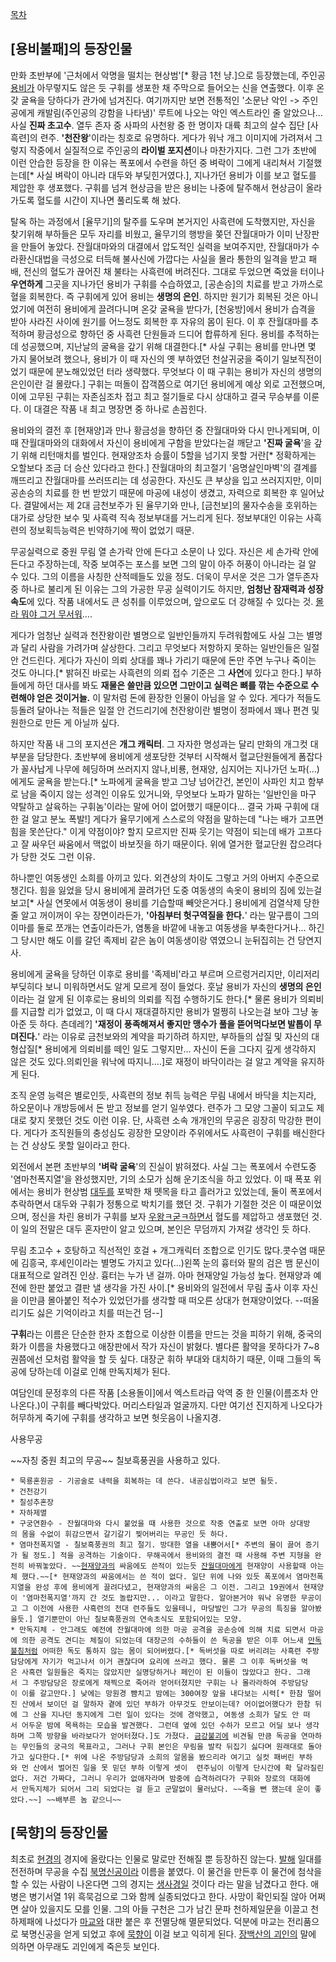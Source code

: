 [[목차]]

== [용비불패]의 등장인물 ==
만화 초반부에 '근처에서 악명을 떨치는 현상범'[* 황금 1천 냥.]으로 등장했는데, 주인공 [[용비]]가 아무렇지도 않은 듯 구휘를 생포한 채 주막으로 들어오는 신을 연출했다. 이후 온갖 굴욕을 당하다가 관가에 넘겨진다. 여기까지만 보면 전통적인 '소문난 악인 -> 주인공에게 캐발림(주인공의 강함을 나타냄)' 루트에 나오는 악인 엑스트라인 줄 알았으나… 사실 '''진짜 초고수'''. 열두 존자 중 사파의 사천왕 중 한 명이자 대륙 최고의 살수 집단 [사흑련]의 련주. ''''천잔왕''''이라는 칭호로 유명하다. 게다가 워낙 개그 이미지에 가려져서 그렇지 작중에서 실질적으로 주인공의 '''라이벌 포지션'''이나 마찬가지다. 그런 그가 초반에 이런 안습한 등장을 한 이유는 폭포에서 수련을 하던 중 벼락이 그에게 내리쳐서 기절했는데[* 사실 벼락이 아니라 대두와 부딪힌거였다.], 지나가던 용비가 이를 보고 혈도를 제압한 후 생포했다. 구휘를 넘겨 현상금을 받은 용비는 나중에 탈주해서 현상금이 올라가도록 혈도를 시간이 지나면 풀리도록 해 놨다.

탈옥 하는 과정에서 [율무기]의 탈주를 도우며 본거지인 사흑련에 도착했지만, 자신을 찾기위해 부하들은 모두 자리를 비웠고, 율무기의 행방을 쫒던 잔월대마가 이미 난장판을 만들어 놓았다. 잔월대마와의 대결에서 압도적인 실력을 보여주지만, 잔월대마가 수라환신대법을 극성으로 터득해 불사신에 가깝다는 사실을 몰라 통한의 일격을 받고 패배, 전신의 혈도가 끊어진 채 불타는 사흑련에 버려진다. 그대로 두었으면 죽었을 터이나 '''우연하게''' 그곳을 지나가던 용비가 구휘를 수습하였고, [공손승]의 치료를 받고 가까스로 혈을 회복한다. 즉 구휘에게 있어 용비는 '''생명의 은인'''. 하지만 원기가 회복된 것은 아니었기에 여전히 용비에게 끌려다니며 온갖 굴욕을 받다가, [천웅방]에서 용비가 습격을 받아 사라진 사이에 원기를 어느정도 회복한 후 자유의 몸이 된다. 이 후 잔월대마를 추적하며 황금성으로 향하던 중 사흑련 단원들과 드디어 합류하게 된다. 용비를 추적하는 데 성공했으며, 지난날의 굴욕을 갚기 위해 대결한다.[* 사실 구휘는 용비를 만나면 몇 가지 물어보려 했으나, 용비가 이 때 자신의 옛 부하였던 천살귀궁을 죽이기 일보직전이었기 때문에 분노해있었던 터라 생략했다. 무엇보다 이 때 구휘는 용비가 자신의 생명의 은인이란 걸 몰랐다.] 구휘는 떠돌이 잡객쯤으로 여기던 용비에게 예상 외로 고전했으며, 이에 고무된 구휘는 자존심조차 접고 최고 절기들로 다시 상대하고 결국 무승부를 이룬다. 이 대결은 작품 내 최고 명장면 중 하나로 손꼽힌다.

용비와의 결전 후  [현재양]과 만나 황금성을 향하던 중 잔월대마와 다시 만나게되며, 이때 잔월대마와의 대화에서 자신이 용비에게 구함을 받았다는걸 깨닫고 ''''진짜 굴욕''''을 갚기 위해 리턴매치를 벌인다. 현재양조차 승률이 5할을 넘기지 못할 거란[* 정확하게는 오할보다 조금 더 승산 있다라고 한다.] 잔월대마의 최고절기 '음명살인마벽'의 결계를 깨뜨리고 잔월대마를 쓰러뜨리는 데 성공한다. 자신도 큰 부상을 입고 쓰러지지만, 이미 공손승의 치료를 한 번 받았기 때문에 마공에 내성이 생겼고, 자력으로 회복한 후 일어났다. 결말에서는 제 2대 금천보주가 된 율무기와 만나, [금천보]의 물자수송을 호위하는 대가로 상당한 보수 및 사흑력 직속 정보부대를 거느리게 된다. 정보부대인 이유는 사흑련의 정보획득능력은 빈약하기에 짝이 없었기 때문.

무공실력으로 중원 무림 열 손가락 안에 든다고 소문이 나 있다. 자신은 세 손가락 안에 든다고 주장하는데, 작중 보여주는 포스를 보면 그의 말이 아주 허풍이 아니라는 걸 알 수 있다. 그의 이름을 사칭한 산적떼들도 있을 정도. 더욱이 무서운 것은 그가 열두존자 중 하나로 불리게 된 이유는 그의 가공한 무공 실력이기도 하지만, '''엄청난 잠재력과 성장속도'''에 있다. 작품 내에서도 큰 성취를 이루었으며, 앞으로도 더 강해질 수 있다는 것. [[몰라 뭐야 그거 무서워]]….

게다가 엄청난 실력과 천잔왕이란 별명으로 일반인들까지 두려워함에도 사실 그는 별명과 달리 사람을 가려가며 살상한다. 그리고 무엇보다 저항하지 못하는 일반인들은 일절 안 건드린다. 게다가 자신이 의뢰 상대를 꽤나 가리기 때문에 돈만 주면 누구나 죽이는 것도 아니다.[* 밝혀진 바로는 사흑련의 의뢰 접수 기준은 그 '''사연'''에 있다고 한다.] 부하들에게 하던 대사를 봐도 '''재물은 쓸만큼 있으면 그만이고 실력은 뼈를 깎는 수준으로 수련해야 얻은 것이거늘.''' 이 말처럼 돈에 환장한 인물이 아님을 알 수 있다. 게다가 적들도 등돌려 달아나는 적들은 일절 안 건드리기에 천잔왕이란 별명이 정파에서 꽤나 편견 및 원한으로 만든 게 아닐까 싶다.

하지만 작품 내 그의 포지션은 '''개그 캐릭터'''. 그 자자한 명성과는 달리 만화의 개그컷 대부분을 담당한다. 초반부에 용비에게 생포당한 것부터 시작해서 혈교단원들에게 폼잡다가 꼴사납게 나무에 헤딩하며 쓰러지지 않나,비룡, 현재양, 심지어는 지나가던 노파(…)에게도 굴욕을 받는다.[* 노파에게 굴욕을 받고 그냥 넘어간건, 본인이 사파인 치고 함부로 남을 죽이지 않는 성격인 이유도 있거니와, 무엇보다 노파가 말하는 '일반인을 마구 약탈하고 살육하는 구휘놈'이라는 말에 어이 없어했기 때문이다… 결국 가짜 구휘에 대한 걸 알고 분노 폭발!] 게다가 율무기에게 스스로의 약점을 말하는데 "나는 배가 고프면 힘을 못쓴단다." 이게 약점이야? 할지 모르지만 진짜 웃기는 약점이 되는데 배가 고프다고 잘 싸우던 싸움에서 맥없이 바보짓을 하기 때문이다. 위에 열거한 혈교단원 잡으려다가 당한 것도 그런 이유.

하나뿐인 여동생인 소희를 아끼고 있다. 외견상의 차이도 그렇고 거의 아버지 수준으로 챙긴다. 힘을 잃었을 당시 용비에게 끌려가던 도중 여동생의 속옷이 용비의 짐에 있는걸 보고[* 사실 연못에서 여동생이 용비를 기습할때 빼앗은거다.] 용비에게 검열삭제 당한줄 알고 꺼이꺼이 우는 장면이라든가, ''''아침부터 헛구역질을 한다.'''' 라는 말구름이 그의 이마를 둘로 쪼개는 연출이라든가, 염통을 바깥에 내놓고 여동생을 부축한다거나… 하긴 그 당시만 해도 이를 갈던 족제비 같은 놈이 여동생이랑 엮였으니 눈뒤집히는 건 당연지사.

용비에게 굴욕을 당하던 이후로 용비를 '족제비'라고 부르며 으르렁거리지만, 이리저리 부딪히다 보니 미워하면서도 알게 모르게 정이 들었다. 훗날 용비가 자신의 '''생명의 은인'''이라는 걸 알게 된 이후로는 용비의 의뢰를 직접 수행하기도 한다.[* 물론 용비가 의뢰비를 지급할 리가 없었고, 이 때 다시 재대결하지만 용비가 멀쩡히 나오는걸 보아 그냥 놓아준 듯 하다. 츤데레?] ''''재정이 풍족해져서 좋지만 맹수가 풀을 뜯어먹다보면 발톱이 무뎌진다.'''' 라는 이유로 금천보와의 계약을 파기하려 하지만, 부하들의 삽질 및 자신의 대형삽질[* 용비에게 의뢰비를 떼인 일도 그렇지만… 자신이 돈을 그다지 깊게 생각하지 않은 것도 있다.의뢰인을 워낙에 따지니….]로 재정이 바닥이라는 걸 알고 계약을 유지하게 된다.

조직 운영 능력은 별로인듯, 사흑련의 정보 취득 능력은 무림 내에서 바닥을 치는지라, 하오문이나 개방등에서 돈 받고 정보를 얻기 일쑤였다. 련주가 그 모양 그꼴이 되고도 제대로 찾지 못했던 것도 이런 이유. 단, 사흑련 소속 개개인의 무공은 굉장히 막강한 편이다. 게다가 조직원들의 충성심도 굉장한 모양이라 주위에서도 사흑련이 구휘를 배신한다는 건 상상도 못할 일이라고 한다.

외전에서 본편 초반부의 ''''벼락 굴욕''''의 진실이 밝혀졌다. 사실 그는 폭포에서 수련도중 '염마천폭지열'을 완성했지만, 기의 소모가 심해 운기조식을 하고 있었다. 이 때 폭포 위에서는 용비가 현상범 [[대두]]를 포박한 채 뗏목을 타고 흘러가고 있었는데, 둘이 폭포에서 추락하면서 대두와 구휘가 정통으로 박치기를 했던 것. 구휘가 기절한 것은 이 때문이었으며, 정신을 차린 용비가 구휘를 보자 [[우왕ㅋ굳ㅋ]]하면서 혈도를 제압하고 생포했던 것. 이 일의 전말은 대두 혼자만이 알고 있으며, 본인은 무덤까지 가져갈 생각인 듯 하다.

무림 초고수 + 호탕하고 직선적인 호걸 + 개그캐릭터 조합으로 인기도 많다.콧수염 때문에 김흥국, 후세인이라는 별명도 가지고 있다(…)왼쪽 눈의 흉터와 팔의 검은 뱀 문신이 대표적으로 알려진 인상. 흉터는 누가 낸 걸까. 아마 현재양일 가능성 높다. 현재양과 예전에 한판 붙었고 결판 낼 생각을 가진 사이.[* 용비와의 일전에서 무림 출사 이후 자신을 이만큼 몰아붙인 적수가 있었던가를 생각할 때 떠오른 상대가 현재양이었다. --떠올리기도 싫은 기억이라고 치를 떠는건 덤--]

'''구휘'''라는 이름은 단순한 한자 조합으로 이상한 이름을 만드는 것을 피하기 위해, 중국의 화가 이름을 차용했다고 애장판에서 작가 자신이 밝혔다. 별다른 활약을 못하다가 7~8권쯤에선 모처럼 활약을 할 듯 싶다. 대장군 휘하 부대와 대치하기 때문, 이때 그들의 독공에 당하는데 이걸로 인해 만독지체가 된다.

여담인데 문정후의 다른 작품 [소용돌이]에서 엑스트라급 악역 중 한 인물(이름조차 안 나온다.)이 구휘를 빼다박았다. 머리스타일과 얼굴까지. 다만 여기선 진지하게 나오다가 허무하게 죽기에 구휘를 생각하고 보면 헛웃음이 나올지경.

사용무공

~~자칭 중원 최고의 무공~~ 칠보흑풍권을 사용하고 있다.

 * 묵룡혼원공 - 기공술로 내력을 회복하는 데 쓴다. 내공심법이라고 보면 될듯.
 * 건천강기
 * 칠성추혼장
 * 자하제멸
 * 구궁연환수 - 잔월대마와 다시 붙었을 때 사용한 것으로 작중 연출로 보면 아마 상대방의 몸을 수없이 휘감으면서 갈기갈기 찢어버리는 무공인 듯 하다.
 * 염마천폭지열 - 칠보흑풍권의 최고 절기. 방대한 열을 내뿜어서[* 주변의 물이 끓어 증기가 될 정도.] 적을 공격하는 기술이다. 무해곡에서 용비와의 결전 때 사용해 주변 지형을 완전히 바꿔놓았다. ~~[[현재양]]과의 싸움에도 쓴적이 있는듯 [[잔월대마]]에게 현재양이 사용할때 아는체 했다.~~[* 현재양과의 싸움에서는 쓴 적이 없다. 일단 위에 나와 있듯 폭포에서 염마천폭지열을 완성 후에 용비에게 끌려다녔고, 현재양과의 싸움은 그 이전. 그리고 19권에서 현재양이 '염마천폭지열'까지 간 것도 놀랍지만... 이라고 말한다. 알아본거야 워낙 유명한 무공이고 그 이전에 사용한 사흑련의 전대 련주들도 있을테니, 마당발인 그가 무공의 특징을 알아봤을듯.] 열기뿐만이 아닌 칠보흑풍권의 연속초식도 포함되어있는 모양.
 * 만독지체 - 안그래도 예전에 잔월대마에 의한 마공 공격을 공손승에 의해 치료 되면서 마공에 의한 공격도 견디는 체질이 되었는데 대장군의 수하들이 쓴 독공을 받은 이후 어느새 [[만독불침]]처럼 어떠한 독도 통하지 않는 몸이 되어버렸다.[* 독버섯을 따로 버리려는 사흑련 주방담당에게 자기가 먹고나서 이거 괜찮다며 요리에 쓰라고 했다. 물론 그 이후 독버섯을 먹은 사흑련 일원들은 죽지는 않았지만 실명당하거나 페인이 된 이들이 많았다고 한다. 그래서 그 주방담당은 장로에게 채찍으로 죽어라 얻어터졌지만 구휘는 나 몰라라하여 주방담당이 이를 갈고만다.] 낮에는 망원경 뺨치고 밤에는 300여장 앞을 내다보는 시력[* 한참 떨어진 산에서 보이던 걸 말하자 곁에 있던 부하가 아무것도 안보이는데? 어이없어했다가 한참 뒤에 그 산을 지나던 동지에게 그런 일이 있다는 것에 경악했고, 여동생 소희가 달도 안 떠서 어두운 밤에 목욕하는 모습을 발견했다. 그런데 옆에 있던 수하가 모르고 어딜 보나 생각하며 그쪽 방향을 바라보다가 얻어터졌다.]도 가졌다. [[금강불괴]]에 비견될 만큼 독공을 연마하는 무인들의 궁극의 목표라고, 그러나 구휘 본인은 무림을 발칵 뒤집기 싫다며 원래대로 돌아가고 싶다한다.[* 위에 나온 주방담당과 소희의 알몸을 봤으리라 여기고 실컷 패버린 부하와 먼 산에서 벌어진 일을 못 믿던 부하 이렇게 셋이  련주님이 이렇게 단시간에 확 달라질린없다. 저건 가짜다, 그러니 우리가 없애자라며 밤중에 습격하려다가 구휘와 장로의 대화에서 만독지체가 되어서 그리 되었다는 걸 듣고 군말없이 물러났다. ~~죽을 뻔 했는데 운이 좋았다.~~] ~~배부른 놈 같으니~~

== [묵향]의 등장인물 ==
최초로 [[현경]]의 경지에 올랐다는 인물로 말로만 전해질 뿐 등장하진 않는다. [[발해]] 일대를 전전하며 무공을 수집 [[북명신공]]이라 이름을 붙였다. 이 물건을 만든후 이 물건에 첨삭을 할 수 있는 사람이 나온다면 그의 경지는 [[생사경]]일 것이다 라는 말을 남겼다고 한다. 애병은 병기서열 1위 흑묵검으로 그와 함께 실종되었다고 한다. 사망이 확인되질 않아 어쩌면 살아 있을지도 모를 인물. 그의 아들 구천은 그가 남긴 문파 천하제일문을 이끌고 천하제패에 나섰다가 [[마교]]와 대판 붙은 후 전멸당해 멸문되었다. 덕분에 마교는 전리품으로 북명신공을 얻게 되었고 후에 [[묵향]]이 이걸 보고 익히게 된다. [[장백산의 괴인]]의 말에 의하면 아무래도 괴인에게 죽은듯 보인다.
